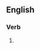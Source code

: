 ==English==

===Verb===
{{head|en|verb form}}

# {{present participle of|decarbonize|lang=en|nocat=1}}